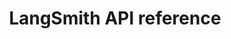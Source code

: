 ---
title: LangSmith API reference
sidebarTitle: LangSmith API
url: https://api.smith.langchain.com/redoc
---
